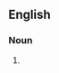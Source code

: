 ==English==

===Noun===
{{head|en|noun form|head=[[wastes]] of [[space]]|g=p}}

# {{plural of|waste of space|lang=en}}
